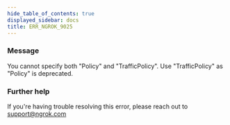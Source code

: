 ```yaml
---
hide_table_of_contents: true
displayed_sidebar: docs
title: ERR_NGROK_9025
---
```




### Message

You cannot specify both "Policy" and "TrafficPolicy". Use "TrafficPolicy" as "Policy" is deprecated.

<ErrorDetails error="err_ngrok_9025" />

### Further help

If you're having trouble resolving this error, please reach out to [support@ngrok.com](mailto:support@ngrok.com?subject=Help%20with%20ERR_NGROK_9025)

